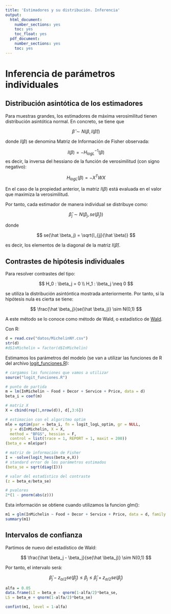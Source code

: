 ```yaml
---
title: 'Estimadores y su distribución. Inferencia'
output:
  html_document:
    number_sections: yes
    toc: yes
    toc_float: yes
  pdf_document:
    number_sections: yes
    toc: yes
---
```


# Inferencia de parámetros individuales

## Distribución asintótica de los estimadores

Para muestras grandes, los estimadores de máxima verosimilitud tienen distribución asintótica normal. En concreto, se tiene que

$$
\hat \beta \sim N(\beta, I(\hat \beta))
$$

donde $I(\beta)$ se denomina Matriz de Información de Fisher observada:

$$
I(\beta) = -H_{logL}^{-1}(\beta)
$$
es decir, la inversa del hessiano de la función de verosimilitud (con signo negativo):

$$
H_{logL}(\beta) = - X^T W X
$$

En el caso de la propiedad anterior, la matriz $I(\beta)$ está evaluada en el valor que maximiza la verosimilitud. 

Por tanto, cada estimador de manera individual se distribuye como:

$$
\hat \beta_j \sim N(\beta_j, se(\hat \beta_j))
$$

donde 

$$
se(\hat \beta_j) = \sqrt{I_{jj}(\hat \beta)}
$$

es decir, los elementos de la diagonal de la matriz $I(\hat \beta)$.

## Contrastes de hipótesis individuales

Para resolver contrastes del tipo:

$$
H_0 : \beta_j = 0 \\
H_1 : \beta_j \neq 0
$$

se utiliza la distribución asintóntica mostrada anteriormente. Por tanto, si la hipótesis nula es cierta se tiene:

$$
\frac{\hat \beta_j}{se(\hat \beta_j)} \sim N(0,1)
$$

A este método se lo conoce como método de Wald, o estadístico de [Wald](https://en.wikipedia.org/wiki/Abraham_Wald).

Con R:

```r
d = read.csv("datos/MichelinNY.csv")
str(d)
#d$InMichelin = factor(d$InMichelin)
```

Estimamos los parámetros del modelo (se van a utilizar las funciones de R del archivo [logit_funciones.R](logit_funciones.R)):

```r
# cargamos las funciones que vamos a utilizar
source("logit_funciones.R")

# punto de partida
m = lm(InMichelin ~ Food + Decor + Service + Price, data = d)
beta_i = coef(m)

# matriz X
X = cbind(rep(1,nrow(d)), d[,3:6])

# estimacion con el algoritmo optim
mle = optim(par = beta_i, fn = logit_logL_optim, gr = NULL,
  y = d$InMichelin, X = X, 
  method = "BFGS", hessian = F, 
  control = list(trace = 1, REPORT = 1, maxit = 200))
(beta_e = mle$par)
```

```r
# matriz de información de Fisher
I = -solve(logit_hess(beta_e,X))
# standard error de los parámetros estimados
(beta_se = sqrt(diag(I)))
```

```r
# valor del estadístico del contraste
(z = beta_e/beta_se)
```

```r
# pvalores
2*(1 - pnorm(abs(z)))
```

Esta información se obtiene cuando utilizamos la funcion glm():

```r
m1 = glm(InMichelin ~ Food + Decor + Service + Price, data = d, family = binomial)
summary(m1)
```

## Intervalos de confianza

Partimos de nuevo del estadístico de Wald:

$$
\frac{\hat \beta_j - \beta_j}{se(\hat \beta_j)} \sim N(0,1)
$$

Por tanto, el intervalo será:

$$
\hat \beta_j - z_{\alpha/2}se(\hat \beta_j) \leq \beta_j \leq \hat \beta_j + z_{\alpha/2}se(\hat \beta_j)
$$

```r
alfa = 0.05
data.frame(LI = beta_e - qnorm(1-alfa/2)*beta_se,
LS = beta_e + qnorm(1-alfa/2)*beta_se)
```

```r
confint(m1, level = 1-alfa)
```

